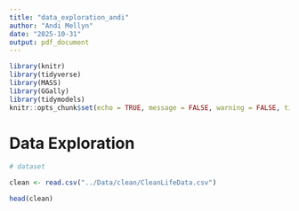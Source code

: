 ```yaml
---
title: "data_exploration_andi"
author: "Andi Mellyn"
date: "2025-10-31"
output: pdf_document
---
```


\colorlet{shadecolor}{gray!10}
```r
library(knitr)
library(tidyverse)
library(MASS)
library(GGally)
library(tidymodels)
knitr::opts_chunk$set(echo = TRUE, message = FALSE, warning = FALSE, tidy = TRUE)
```
\newcommand{\hstart}{ \colorlet{shadecolor}{green!20}
\begin{shaded} }
\newcommand{\hstop}{  \end{shaded} \colorlet{shadecolor}{gray!10}}

\hstart

# Data Exploration

\hstop

```r
# dataset

clean <- read.csv("../Data/clean/CleanLifeData.csv")

head(clean)

```

